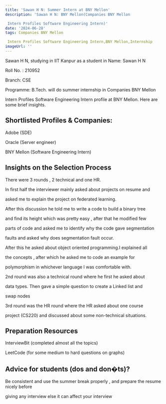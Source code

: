 ```yaml
---
title: 'Sawan H N: Summer Intern at BNY Mellon'
description: 'Sawan H N: BNY Mellon(Companies BNY Mellon

 Intern Profiles Software Engineering Intern)'
date: '2024-06-28'
tags: Companies BNY Mellon

 Intern Profiles Software Engineering Intern,BNY Mellon,Internship
imageUrl: ''
---
```


Sawan H N, studying in IIT Kanpur as a  student in Name: Sawan H N

Roll No. : 210952

Branch: CSE

Programme: B.Tech. will do
 summer internship in Companies BNY Mellon

Intern Profiles Software Engineering Intern profile at BNY Mellon. Here are some brief
insights.

## Shortlisted Profiles & Companies:
Adobe (SDE)

Oracle (Server engineer)

BNY Mellon (Software Engineering Intern)

## Insights on the Selection Process
There were 3 rounds , 2 technical and one HR.

In first half the interviewer mainly asked about projects on resume and

asked me to explain the project on federated learning.

After this discussion he told me to write a code to build a binary tree

and find its height which was pretty easy , after that he modified few

parts of code and asked me to identify why the code gave segmentation

faults and asked why does segmentation fault occur.

After this he asked about object oriented programming.I explained all

the concepts , after which he asked me to code an example for

polymorphism in whichever language I was comfortable with.

2nd round was also a technical round where he first he asked about

data types. Then gave a simple question to create a Linked list and

swap nodes

3rd round was the HR round where the HR asked about one course

project (CS220) and discussed about some non-technical situations.

##  Preparation Resources
InterviewBit (completed almost all the topics)

LeetCode (for some medium to hard questions on graphs)

## Advice for students (dos and don�ts)? 
Be consistent and use the summer break properly , and prepare the resume nicely before

giving any interview else it can affect your interview

